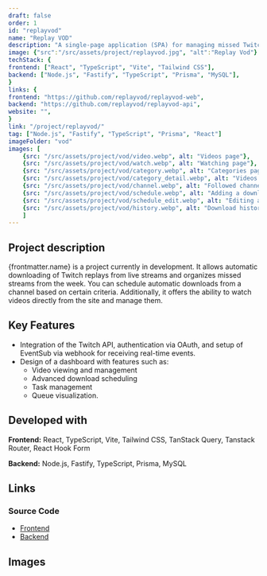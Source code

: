 ```yaml
---
draft: false
order: 1
id: "replayvod"
name: "Replay VOD"
description: "A single-page application (SPA) for managing missed Twitch live replays, aimed at viewers."
image: {"src":"/src/assets/project/replayvod.jpg", "alt":"Replay Vod"}
techStack: {
frontend: ["React", "TypeScript", "Vite", "Tailwind CSS"],
backend: ["Node.js", "Fastify", "TypeScript", "Prisma", "MySQL"],
}
links: {
frontend: "https://github.com/replayvod/replayvod-web",
backend: "https://github.com/replayvod/replayvod-api",
website: "",
}
link: "/project/replayvod/"
tag: ["Node.js", "Fastify", "TypeScript", "Prisma", "React"]
imageFolder: "vod"
images: [
    {src: "/src/assets/project/vod/video.webp", alt: "Videos page"},
    {src: "/src/assets/project/vod/watch.webp", alt: "Watching page"},
    {src: "/src/assets/project/vod/category.webp", alt: "Categories page"},
    {src: "/src/assets/project/vod/category_detail.webp", alt: "Videos by category view"},
    {src: "/src/assets/project/vod/channel.webp", alt: "Followed channels page"},
    {src: "/src/assets/project/vod/schedule.webp", alt: "Adding a download schedule with error handling"},
    {src: "/src/assets/project/vod/schedule_edit.webp", alt: "Editing a schedule in a modal"},
    {src: "/src/assets/project/vod/history.webp", alt: "Download history page"}
    ]
---
```


## Project description

{frontmatter.name} is a project currently in development. It allows automatic downloading of Twitch replays from live streams and organizes missed streams from the week. 
You can schedule automatic downloads from a channel based on certain criteria. Additionally, it offers the ability to watch videos directly from the site and manage them.

## Key Features

- Integration of the Twitch API, authentication via OAuth, and setup of EventSub via webhook for receiving real-time events.
- Design of a dashboard with features such as:
    - Video viewing and management
    - Advanced download scheduling
    - Task management
    - Queue visualization.


## Developed with

**Frontend:** React, TypeScript, Vite, Tailwind CSS, TanStack Query, Tanstack Router, React Hook Form

**Backend:** Node.js, Fastify, TypeScript, Prisma, MySQL

## Links

### Source Code

-   [Frontend](https://github.com/replayvod/replayvod-web)
-   [Backend](https://github.com/replayvod/replayvod-api)

## Images
